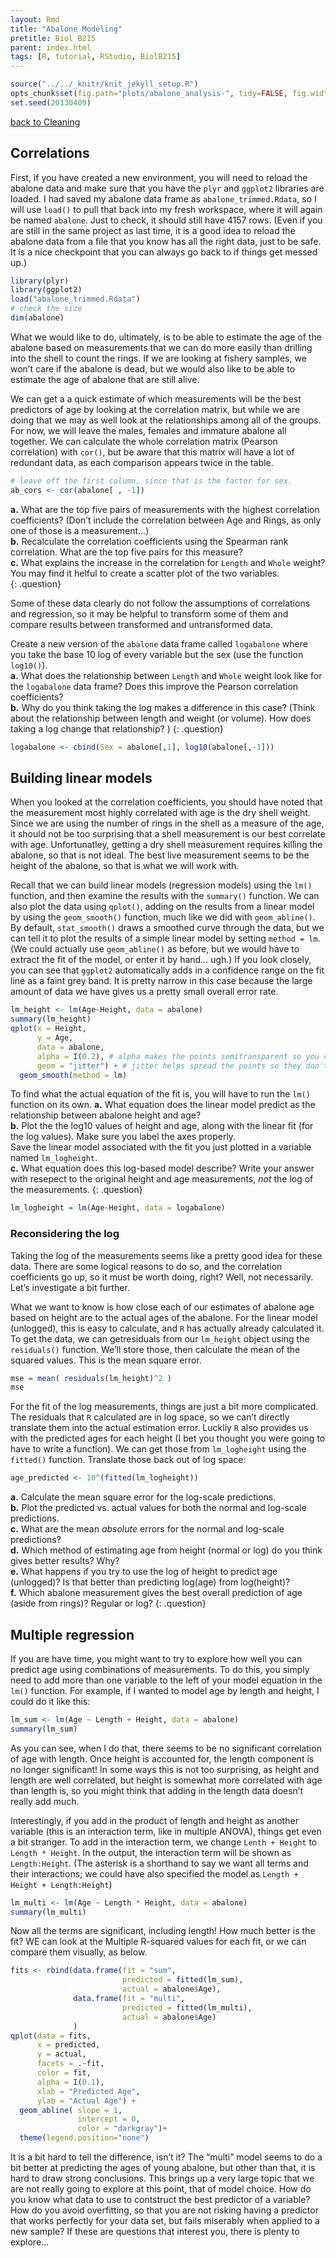 ```yaml
---
layout: Rmd
title: "Abalone Modeling"
pretitle: Biol B215
parent: index.html
tags: [R, tutorial, RStudio, BiolB215]
---
```


```r
source("../../_knitr/knit_jekyll_setup.R")
opts_chunk$set(fig.path="plots/abalone_analysis-", tidy=FALSE, fig.width=6.5, fig.height=5, cache=TRUE, cache.extra=rand_seed)
set.seed(20130409)
```

[back to Cleaning](abalone_cleaning.html)

## Correlations 
First, if you have created a new environment, you will need to reload the abalone data and make sure that you have the `plyr` and  `ggplot2` libraries are loaded.  I had saved my abalone data frame as `abalone_trimmed.Rdata`, so I will use `load()` to pull that back into my fresh workspace, where it will again be named `abalone`. Just to check, it should still have 4157 rows. (Even if you are still in the same project as last time, it is a good idea to reload the abalone data from a file that you know has all the right data, just to be safe. It is a nice checkpoint that you can always go back to if things get messed up.)

```r
library(plyr)
library(ggplot2)
load("abalone_trimmed.Rdata")
# check the size
dim(abalone)
```

What we would like to do, ultimately, is to be able to estimate the age of the abalone based on measurements that we can do more easily than drilling into the shell to count the rings. If we are looking at fishery samples, we won't care if the abalone is dead, but we would also like to be able to estimate the age of  abalone that are still alive. 

We can get a a quick estimate of which measurements will be the best predictors of age by looking at the correlation matrix, but while we are doing that we may as well look at the relationships among all of the groups. For now, we will leave the males, females and immature abalone all together. We can calculate the whole correlation matrix (Pearson correlation) with `cor()`, but be aware that this matrix will have a lot of redundant data, as each comparison appears twice in the table.

```r
# leave off the first column, since that is the factor for sex.
ab_cors <- cor(abalone[ , -1]) 
```


**a.** What are the top five pairs of measurements with the highest correlation coefficients? (Don't include the correlation between Age and Rings, as only one of those is a measurement...)  
**b.** Recalculate the correlation coefficients using the Spearman rank correlation. What are the top five pairs for this measure?  
**c.** What explains the increase in the correlation for `Length` and `Whole` weight? You may find it helful to create a scatter plot of the two variables.  
{: .question}

Some of these data clearly do not follow the assumptions of correlations and regression, so it may be helpful to transform some of them and compare results between transformed and untransformed data.

Create a new version of the `abalone` data frame called `logabalone` where you take the base 10 log of every variable but the sex (use the function `log10()`).  
**a.** What does the relationship between `Length` and `Whole` weight look like for the `logabalone` data frame? Does this improve the Pearson correlation coefficients?    
**b.** Why do you think taking the log makes a difference in this case? (Think about the relationship between length and weight (or volume). How does taking a log change that relationship? )
{: .question}


```r
logabalone <- cbind(Sex = abalone[,1], log10(abalone[,-1]))
```


## Building linear models
When you looked at the correlation coefficients, you should have noted that the measurement most highly correlated with age is the dry shell weight. Since we are using the number of rings in the shell as a measure of the age, it should not be too surprising that a shell measurement is our best correlate with age. Unfortunatley, getting a dry shell measurement requires killing the abalone, so that is not ideal. The best live measurement seems to be the height of the abalone, so that is what we will work with.

Recall that we can build linear models (regression models) using the `lm()` function, and then examine the results with the `summary()` function. We can also plot the data using `qplot()`, adding on the results from a linear model by using the `geom_smooth()` function, much like we did with `geom_abline()`. By default, `stat_smooth()` draws a smoothed curve through the data, but we can tell it to plot the results of a simple linear model by setting `method = lm`.  (We could actually use `geom_abline()` as before, but we would have to extract the fit of the model, or enter it by hand... ugh.) If you look closely, you can see that `ggplot2` automatically adds in a confidence range on the fit line as a faint grey band. It is pretty narrow in this case because the large amount of data we have gives us a pretty small overall error rate.

```r
lm_height <- lm(Age~Height, data = abalone)
summary(lm_height)
qplot(x = Height, 
      y = Age, 
      data = abalone,
      alpha = I(0.2), # alpha makes the points semitransparent so you can see stacked points
      geom = "jitter") + # jitter helps spread the points so they don't stack so much
  geom_smooth(method = lm)
```

To find what the actual equation of the fit is, you will have to run the `lm()` function on its own.
**a.** What equation does the linear model predict as the relationship between abalone height and age?  
**b.** Plot the the log10 values of height and age, along with the linear fit (for the log values). Make sure you label the axes properly.  
Save the linear model associated with the fit you just plotted in a variable named `lm_logheight`.  
**c.** What equation does this log-based model describe? Write your answer with resepect to the original height and age measurements, *not* the log of the measurements. 
{: .question}

```r
lm_logheight = lm(Age~Height, data = logabalone)
```

### Reconsidering the log
Taking the log of the measurements seems like a pretty good idea for these data. There are some logical reasons to do so, and the correlation coefficients go up, so it must be worth doing, right? Well, not necessarily. Let's investigate a bit further.

What we want to know is how close each of our estimates of abalone age based on height are to the actual ages of the abalone. For the linear model (unlogged), this is easy to calculate, and `R` has actually already calculated it. To get the data, we can getresiduals from our `lm_height` object using the `residuals()` function. We'll store those, then calculate the mean of the squared values. This is the mean square error.

```r
mse = mean( residuals(lm_height)^2 )
mse
```

For the fit of the log measurements, things are just a bit more complicated. The residuals that `R` calculated are in log space, so we can't directly translate them into the actual estimation error. Luckliy `R` also provides us with the predicted ages for each height (I bet you thought you were going to have to write a function). We can get those from  `lm_logheight` using the `fitted()` function. Translate those back out of log space:

```r
age_predicted <- 10^(fitted(lm_logheight))
```

**a.** Calculate the mean square error for the log-scale predictions.  
**b.** Plot the predicted vs. actual values for both the normal and log-scale predictions.  
**c.** What are the mean *absolute* errors for the normal and log-scale predictions?  
**d.** Which method of estimating age from height (normal or log) do you think gives better results? Why?  
**e.** What happens if you try to use the log of height to predict age (unlogged)? Is that better than predicting log(age) from log(height)?  
**f.** Which abalone measurement gives the best overall prediction of age (aside from rings)? Regular or log?
{: .question}




## Multiple regression
If you are have time, you might want to try to explore how well you can predict age using combinations of measurements. To do this, you simply need to add more than one variable to the left of your model equation in the `lm()` function.  For example, if I wanted to model age by length and height, I could do it like this:

```r
lm_sum <- lm(Age ~ Length + Height, data = abalone)
summary(lm_sum)
```

As you can see, when I do that, there seems to be no significant correlation of age with length. Once height is accounted for, the length component is no longer significant! In some ways this is not too surprising, as height and length are well correlated, but height is somewhat more correlated with age than length is, so you might think that adding in the length data doesn't really add much. 

Interestingly, if you add in the product of length and height as another variable (this is an interaction term, like in multiple  ANOVA), things get even a bit stranger. To add in the interaction term, we change `Lenth + Height` to `Length * Height`. In the output, the interaction term will be shown as `Length:Height`. (The asterisk is a shorthand to say we want all terms and their interactions; we could have also specified the model as `Length + Height + Length:Height`)

```r
lm_multi <- lm(Age ~ Length * Height, data = abalone)
summary(lm_multi)
```

Now all the terms are significant, including length! How much better is the fit? WE can look at the Multiple R-squared values for each fit, or we can compare them visually, as below.

```r
fits <- rbind(data.frame(fit = "sum", 
                         predicted = fitted(lm_sum), 
                         actual = abalone$Age),
              data.frame(fit = "multi",
                         predicted = fitted(lm_multi), 
                         actual = abalone$Age)
              )
qplot(data = fits,
      x = predicted,
      y = actual,
      facets = .~fit,
      color = fit,
      alpha = I(0.1),
      xlab = "Predicted Age",
      ylab = "Actual Age") +
  geom_abline( slope = 1, 
               intercept = 0,
               color = "darkgray")+
  theme(legend.position="none")
```

It is a bit hard to tell the difference, isn't it? The "multi" model seems to do a bit better at predicting the ages of young abalone, but other than that, it is hard to draw strong conclusions. This brings up a very large topic that we are not really going to explore at this point, that of model choice. How do you know what data to use to contstruct the best predictor of a variable? How do you avoid overfitting, so that you are not risking having a predictor that works perfectly for your data set, but fails miserably when applied to a new sample? If these are questions that interest you, there is plenty to explore...


